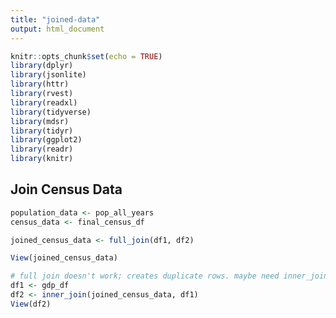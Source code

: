 ```yaml
---
title: "joined-data"
output: html_document
---
```


```r
knitr::opts_chunk$set(echo = TRUE)
library(dplyr)
library(jsonlite)
library(httr)
library(rvest)
library(readxl)
library(tidyverse)
library(mdsr)   
library(tidyr)
library(ggplot2)
library(readr)
library(knitr)
```

## Join Census Data

```r
population_data <- pop_all_years
census_data <- final_census_df

joined_census_data <- full_join(df1, df2)

View(joined_census_data)

# full join doesn't work; creates duplicate rows. maybe need inner_join
df1 <- gdp_df
df2 <- inner_join(joined_census_data, df1)
View(df2)
```
